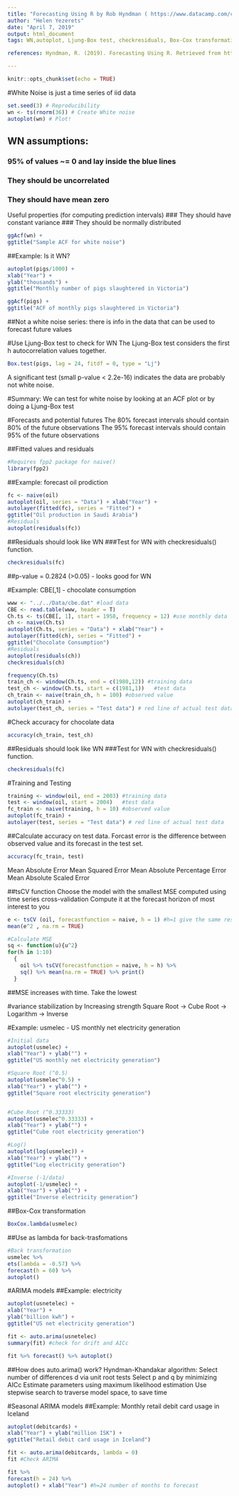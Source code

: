 ```yaml
---
title: "Forecasting Using R by Rob Hyndman ( https://www.datacamp.com/courses/forecasting-using-r)"
author: "Helen Yezerets"
date: "April 7, 2019"
output: html_document
tags: WN,autoplot, Ljung-Box test, checkresiduals, Box-Cox transformation

references: Hyndman, R. (2019). Forecasting Using R. Retrieved from https://www.datacamp.com/courses/forecasting-using-r

---
```


```r
knitr::opts_chunk$set(echo = TRUE)
```

#White Noise is just a time series of iid data
```r
set.seed(3) # Reproducibility
wn <- ts(rnorm(36)) # Create White noise
autoplot(wn) # Plot!
```
## WN assumptions:
### 95% of values ~= 0  and lay inside the blue lines
### They should be uncorrelated
### They should have mean zero
Useful properties (for computing prediction intervals)
### They should have constant variance
### They should be normally distributed
```r
ggAcf(wn) +
ggtitle("Sample ACF for white noise")
```
##Example: Is it WN?
```r
autoplot(pigs/1000) +
xlab("Year") +
ylab("thousands") +
ggtitle("Monthly number of pigs slaughtered in Victoria")

ggAcf(pigs) +
ggtitle("ACF of monthly pigs slaughtered in Victoria")

```
##Not a white noise series: there is info in the data that can be used to forecast future values

#Use Ljung-Box test to check for WN
The Ljung-Box test considers the first h autocorrelation values together.


```r
Box.test(pigs, lag = 24, fitdf = 0, type = "Lj")

```
A significant test (small p-value < 2.2e-16) indicates the data are probably not
white noise.

#Summary: 
We can test for white noise by looking at an
ACF plot
or by doing a Ljung-Box test

#Forecasts and potential futures
The 80% forecast intervals should contain 80% of the future observations
The 95% forecast intervals should contain 95% of the future observations


##Fitted values and residuals
```r
#Requires fpp2 package for naive()
library(fpp2)
```

##Example: forecast oil prodiction
```r
fc <- naive(oil)
autoplot(oil, series = "Data") + xlab("Year") +
autolayer(fitted(fc), series = "Fitted") +
ggtitle("Oil production in Saudi Arabia")
#Residuals
autoplot(residuals(fc))
```

##Residuals should look like WN
###Test for WN with checkresiduals() function.
```r
checkresiduals(fc)
```
##p-value = 0.2824 (>0.05) - looks good for WN

#Example: CBE[,1] - chocolate consumption
```r
www <- "../../Data/cbe.dat" #load data 
CBE <- read.table(www, header = T)
Ch.ts <- ts(CBE[, 1], start = 1958, frequency = 12) #use monthly data
ch <- naive(Ch.ts)
autoplot(Ch.ts, series = "Data") + xlab("Year") +
autolayer(fitted(ch), series = "Fitted") +
ggtitle("Chocolate Consumption")
#Residuals
autoplot(residuals(ch))
checkresiduals(ch)
```

```r
frequency(Ch.ts)
train_ch <- window(Ch.ts, end = c(1980,12)) #training data
test_ch <- window(Ch.ts, start = c(1981,1))   #test data
ch_train <- naive(train_ch, h = 100) #observed value
autoplot(ch_train) +
autolayer(test_ch, series = "Test data") # red line of actual test data

```

#Check accuracy for chocolate data
```r
accuracy(ch_train, test_ch)
```

##Residuals should look like WN
###Test for WN with checkresiduals() function.
```r
checkresiduals(fc)
```

#Training and Testing

```r
training <- window(oil, end = 2003) #training data
test <- window(oil, start = 2004)   #test data
fc_train <- naive(training, h = 10) #observed value
autoplot(fc_train) +
autolayer(test, series = "Test data") # red line of actual test data

```
##Calculate accuracy on test data.
Forcast error is the difference between observed value and its forecast in the test set.
```r
accuracy(fc_train, test)
```
Mean Absolute Error
Mean Squared Error
Mean Absolute Percentage Error
Mean Absolute Scaled Error

##tsCV function
Choose the model with the smallest MSE computed using time series cross-validation
Compute it at the forecast horizon of most interest to you

```r
e <- tsCV (oil, forecastfunction = naive, h = 1) #h=1 give the same results as residuals
mean(e^2 , na.rm = TRUE)
```

```r
#Calculate MSE
sq <- function(u){u^2}
for(h in 1:10)
  {
    oil %>% tsCV(forecastfunction = naive, h = h) %>%
    sq() %>% mean(na.rm = TRUE) %>% print()
  }

```
##MSE increases with time. Take the lowest

#variance stabilization by Increasing strength
Square Root -> Cube Root -> Logarithm -> Inverse

#Example: usmelec - US monthly net electricity generation
```r
#Initial data
autoplot(usmelec) +
xlab("Year") + ylab("") +
ggtitle("US monthly net electricity generation")

#Square Root (^0.5)
autoplot(usmelec^0.5) +
xlab("Year") + ylab("") +
ggtitle("Square root electricity generation")


#Cube Root (^0.33333)
autoplot(usmelec^0.33333) +
xlab("Year") + ylab("") +
ggtitle("Cube root electricity generation")

#Log()
autoplot(log(usmelec)) +
xlab("Year") + ylab("") +
ggtitle("Log electricity generation")

#Inverse (-1/data)
autoplot(-1/usmelec) +
xlab("Year") + ylab("") +
ggtitle("Inverse electricity generation")

```


##Box-Cox transformation

```r
BoxCox.lambda(usmelec)
```

##Use as lambda for back-trasfomations
```r
#Back transformation
usmelec %>%
ets(lambda = -0.57) %>%
forecast(h = 60) %>%
autoplot()
```

#ARIMA models
##Example: electricity
```r
autoplot(usnetelec) +
xlab("Year") +
ylab("billion kwh") +
ggtitle("US net electricity generation")

fit <- auto.arima(usnetelec)
summary(fit) #check for drift and AICc
```
```r
fit %>% forecast() %>% autoplot()
```
##How does auto.arima() work?
Hyndman-Khandakar algorithm:
Select number of differences d via unit root tests
Select p and q by minimizing AICc
Estimate parameters using maximum likelihood estimation
Use stepwise search to traverse model space, to save time

#Seasonal ARIMA models
##Example: Monthly retail debit card usage in Iceland

```r
autoplot(debitcards) +
xlab("Year") + ylab("million ISK") +
ggtitle("Retail debit card usage in Iceland")

fit <- auto.arima(debitcards, lambda = 0)
fit #Check ARIMA
```

```r
fit %>%
forecast(h = 24) %>%
autoplot() + xlab("Year") #h=24 number of months to forecast
```



